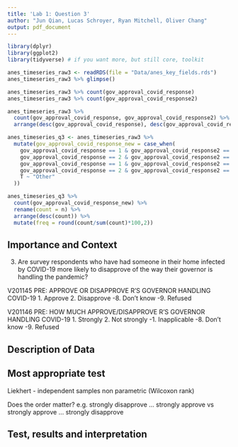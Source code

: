 ```yaml
---
title: 'Lab 1: Question 3'
author: "Jun Qian, Lucas Schroyer, Ryan Mitchell, Oliver Chang"
output: pdf_document
---
```


```r
library(dplyr)
library(ggplot2) 
library(tidyverse) # if you want more, but still core, toolkit
```

```r
anes_timeseries_raw3 <- readRDS(file = "Data/anes_key_fields.rds")
anes_timeseries_raw3 %>% glimpse()

anes_timeseries_raw3 %>% count(gov_approval_covid_response)
anes_timeseries_raw3 %>% count(gov_approval_covid_response2)

anes_timeseries_raw3 %>% 
  count(gov_approval_covid_response, gov_approval_covid_response2) %>% 
  arrange(desc(gov_approval_covid_response), desc(gov_approval_covid_response2))

anes_timeseries_q3 <- anes_timeseries_raw3 %>% 
  mutate(gov_approval_covid_response_new = case_when(
    gov_approval_covid_response == 1 & gov_approval_covid_response2 == 1 ~ "Strongly Approve",
    gov_approval_covid_response == 2 & gov_approval_covid_response2 == 1 ~ "Strongly Disapprove",
    gov_approval_covid_response == 1 & gov_approval_covid_response2 == 2 ~ "Not Strongly Approve",
    gov_approval_covid_response == 2 & gov_approval_covid_response2 == 2 ~ "Not Strongly Disapprove",
    T ~ "Other"
  ))

anes_timeseries_q3 %>% 
  count(gov_approval_covid_response_new) %>% 
  rename(count = n) %>% 
  arrange(desc(count)) %>% 
  mutate(freq = round(count/sum(count)*100,2))

```


## Importance and Context
<!-- You can (and should delete each of these comments lines in your final report) --> 
<!-- Explain why the reader should care about your research question. -->

3. Are survey respondents who have had someone in their home infected by COVID-19 more likely to disapprove of the way their governor is handling the pandemic?

V201145
PRE: APPROVE OR DISAPPROVE R’S GOVERNOR
HANDLING COVID-19
1. Approve
2. Disapprove
-8. Don’t know
-9. Refused

V201146
PRE: HOW MUCH APPROVE/DISAPPROVE R’S
GOVERNOR HANDLING COVID-19
1. Strongly
2. Not strongly
-1. Inapplicable
-8. Don’t know
-9. Refused


## Description of Data
<!-- Explain how your research question is operationalized, including whether the variables you create are appropriate to study the concepts in question. --> 
<!-- What are some basic features of the data distribution? --> 
<!-- What changes do you make to the data and why? --> 

## Most appropriate test 
<!-- Explain which test is the most appropriate to answer your question and why it is the most appropriate --> 
<!-- List every assumption that your test requires and evaluate it. -->

Liekhert - independent samples non parametric (Wilcoxon rank)

Does the order matter? e.g. strongly disapprove ... strongly approve vs strongly approve ... strongly disapprove


## Test, results and interpretation
<!-- What are the results of your test? --> 
<!-- What do the results of this test mean? What is the practical significance? --> 